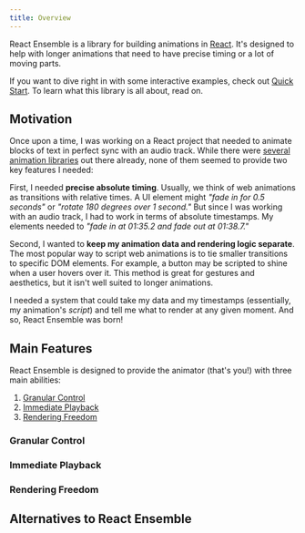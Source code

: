 ```yaml
---
title: Overview
---
```


React Ensemble is a library for building animations in [React](https://reactjs.org/). It's designed to help with longer animations that need to have precise timing or a lot of moving parts.

If you want to dive right in with some interactive examples, check out [Quick Start](/docs/quick-start). To learn what this library is all about, read on.

## Motivation

Once upon a time, I was working on a React project that needed to animate blocks of text in perfect sync with an audio track. While there were [several animation libraries](#alternatives-to-react-ensemble) out there already, none of them seemed to provide two key features I needed:

First, I needed **precise absolute timing**. Usually, we think of web animations as transitions with relative times. A UI element might _"fade in for 0.5 seconds"_ or _"rotate 180 degrees over 1 second."_ But since I was working with an audio track, I had to work in terms of absolute timestamps. My elements needed to _"fade in at 01:35.2 and fade out at 01:38.7."_

Second, I wanted to **keep my animation data and rendering logic separate**. The most popular way to script web animations is to tie smaller transitions to specific DOM elements. For example, a button may be scripted to shine when a user hovers over it. This method is great for gestures and aesthetics, but it isn't well suited to longer animations.

I needed a system that could take my data and my timestamps (essentially, my animation's _script_) and tell me what to render at any given moment. And so, React Ensemble was born!

## Main Features

React Ensemble is designed to provide the animator (that's you!) with three main abilities:

1. [Granular Control](#granular-control)
2. [Immediate Playback](#immediate-playback)
3. [Rendering Freedom](#rendering-freedom)

### Granular Control

### Immediate Playback

### Rendering Freedom

## Alternatives to React Ensemble
